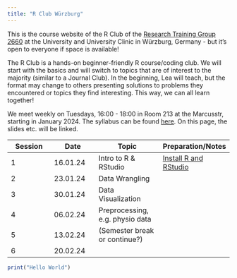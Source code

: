 ```yaml
---
title: "R Club Würzburg"
---
```


This is the course website of the R Club of the [Research Training Group 2660](https://www.uni-wuerzburg.de/grk2660/news/) at the University and University Clinic in Würzburg, Germany - but it's open to everyone if space is available!

The R Club is a hands-on beginner-friendly R course/coding club. We will start with the basics and will switch to topics that are of interest to the majority (similar to a Journal Club). In the beginning, Lea will teach, but the format may change to others presenting solutions to problems they encountered or topics they find interesting. This way, we can all learn together!

We meet weekly on Tuesdays, 16:00 - 18:00 in Room 213 at the Marcusstr, starting in January 2024. The syllabus can be found [here](https://docs.google.com/document/d/1ZJPsgPMPv_2EYwyGL7kv9Mb846iilznj3cuKNvwuINc/edit#heading=h.9xs7fuefba6l). On this page, the slides etc. will be linked.

| Session | Date     | Topic                           | Preparation/Notes                                                               |
|-----------------|-----------------|-----------------------|-----------------|
| 1       | 16.01.24 | Intro to R & RStudio            | [Install R and RStudio](https://rstudio-education.github.io/hopr/starting.html) |
| 2       | 23.01.24 | Data Wrangling                  |                                                                                 |
| 3       | 30.01.24 | Data Visualization              |                                                                                 |
| 4       | 06.02.24 | Preprocessing, e.g. physio data |                                                                                 |
| 5       | 13.02.24 | (Semester break or continue?)   |                                                                                 |
| 6       | 20.02.24 |                                 |                                                                                 |

```r
print("Hello World")
```
